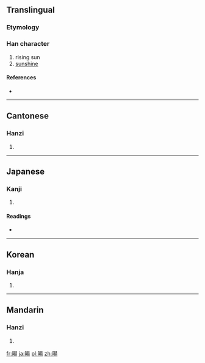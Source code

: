 {{also|旸}}
==Translingual==

===Etymology===
{{Han compound|日|昜|c1=s|c2=p|t1=sun|ls=psc}}

===Han character===
{{Han char|rn=72|rad=日|as=09|sn=13|four=6602<sub>7</sub>|canj=日日一竹 (AAMH)}}

# rising sun
# [[sunshine]]

====References====
* {{Han ref|kx=0498.280|dkj=14066|dj=0867.010|hdz=21523.090|uh=6698|ud=26264|bh=B77A|bd=46970}}

----

==Cantonese==

===Hanzi===
{{yue-hanzi|jyut=|y=yeung4|sim=旸}}

# {{defn|Cantonese|sort=日09}}

----

==Japanese==

===Kanji===
{{ja-kanji|grade=|rs=日09}}

# {{defn|Japanese|sort=日09}}

====Readings====
* {{ja-readings|on=[[よう]] (yō)|kun=[[ひので]] (hinode), [[あきらか]] (akiraka), [[はれる]] (hareru)}}

----

==Korean==

===Hanja===
{{ko-hanja|hangeul=양|eumhun=|rv=yang|mr=yang|y=yang}}

# {{defn|Korean|sort=日09}}

----

==Mandarin==

===Hanzi===
{{cmn-hanzi|sim=旸|pin=[[yáng]] ([[yang2]])|wg=yang<sup>2</sup>}}

# {{defn|Mandarin|sort=日09}}

[[fr:暘]]
[[ja:暘]]
[[pl:暘]]
[[zh:暘]]